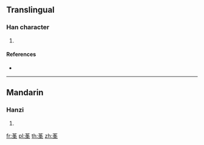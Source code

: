 {{character info/new}}
==Translingual==

===Han character===
{{Han char|rn=140|rad=艸|as=07|sn=13|four=|canj=THEJ|ids=⿱艹夆}}

# {{defn|Han|sort=艸07}}

====References====
* {{Han ref|kx=1034.020|dkj=31045|hdz=53223.140|uh=8391|ud=33681}}

----

==Mandarin==

===Hanzi===
{{cmn-hanzi|pin=[[fēng]] ([[feng1]])|wg=feng<sup>1</sup>}}

# {{defn|lang=cmn|sort=艸07}}

[[fr:莑]]
[[pl:莑]]
[[th:莑]]
[[zh:莑]]